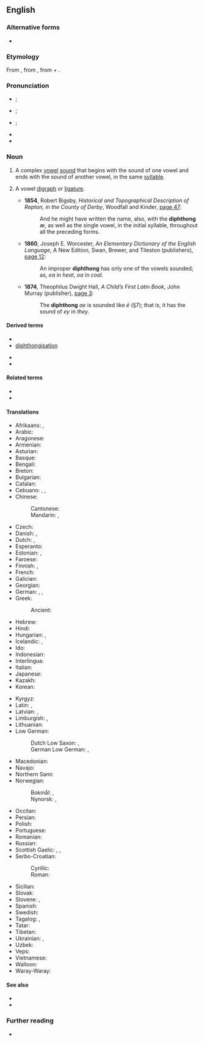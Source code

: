 {{also|Diphthong}}
==English==
{{was wotd|2006|September|17}}

===Alternative forms===
* {{alter|en|dipthong||obsolete}}

===Etymology===
From {{der|en|fr|diphtongue}}, from {{der|en|grc|δίφθογγος||two sounds}}, from {{m|grc|δίς||twice}} + {{m|grc|φθόγγος||sound}}.

===Pronunciation===
* {{a|UK}} {{IPA|en|/ˈdɪfθɒŋ(ɡ)/}}; {{a|proscribed}} {{IPAchar|/ˈdɪpθɒŋ(ɡ)/}}
* {{a|US}} {{IPA|en|/ˈdɪfθɔŋ/}}; {{a|proscribed}} {{IPAchar|/ˈdɪpθɔŋ/}}
* {{a|[[w:Canadian English|CA]]; US, in accents with the [[cot-caught merger]]}} {{IPA|en|/ˈdɪfθɑŋ/}}; {{a|proscribed}} {{IPAchar|/ˈdɪpθɑŋ/}}
* {{audio|en|en-ca-diphthong.ogg|Audio (CA)}}
* {{audio|en|en-us-diphthong.ogg|Audio (US)}}

===Noun===
{{examples|sense=phonetics|* "ou" in {{m|en|loud}}
* "i" in {{m|en|mine}}
}}
{{en-noun}}

# {{lb|en|phonetics}} A complex [[vowel]] [[sound]] that begins with the sound of one vowel and ends with the sound of another vowel, in the same [[syllable]].
#: {{coordinate terms|en|monophthong|triphthong}}
# {{lb|en|rare}} A vowel [[digraph]] or [[ligature]].
#* '''1854''', Robert Bigsby, ''Historical and Topographical Description of Repton, in the County of Derby'', Woodfall and Kinder, [http://books.google.com/books?id=68oHAAAAQAAJ&pg=PA47&dq=diphthong page 47]:
#*: And he might have written the name, also, with the '''diphthong''' æ, as well as the single vowel, in the initial syllable, throughout all the preceding forms.
#* '''1860''', Joseph E. Worcester, ''An Elementary Dictionary of the English Language'', A New Edition, Swan, Brewer, and Tileston (publishers), [http://books.google.com/books?id=CuIzKfd61ZcC&pg=PA12&dq=diphthong page 12]:
#*: An improper '''diphthong''' has only one of the vowels sounded; as, ''ea'' in ''heat'', ''oa'' in ''coal''.
#* '''1874''', Theophilus Dwight Hall, ''A Child’s First Latin Book'', John Murray (publisher), [http://books.google.com/books?id=rsMDAAAAQAAJ&pg=PA3&dq=diphthong page 3]:
#*: The '''diphthong''' ''ae'' is sounded like ''ē'' (§7); that is, it has the sound of ''ey'' in ''they''.

====Derived terms====
{{der-top}}
* {{l|en|diphthongal}}
* [[diphthongisation]]
{{der-mid}}
* {{l|en|diphthongize}}
* {{l|en|diphthongoid}}
{{der-bottom}}

====Related terms====
* {{l|en|monophthong}}
* {{l|en|triphthong}}

====Translations====
{{trans-top|complex vowel sound}}
* Afrikaans: {{t|af|diftong}}, {{t|af|tweeklank}}
* Arabic: {{t|ar|مُصَوِّت مُزْدَوِج}}
* Aragonese: {{t|an|diftongo|m}}
* Armenian: {{t+|hy|երկբարբառ}}
* Asturian: {{t|ast|diptongu|m}}
* Basque: {{t|eu|diptongo}}
* Bengali: {{t|bn|জটিল স্বরধ্বনি}}
* Breton: {{t|br|diftongenn}}
* Bulgarian: {{t|bg|дифто́нг|m}}
* Catalan: {{t+|ca|diftong|m}}
* Cebuano: {{t|ceb|diptonggo}}, {{t|ceb|duhanog}}, {{t|ceb|sikpat}}
* Chinese:
*: Cantonese: {{t|yue|雙元音}}
*: Mandarin: {{t+|cmn|雙元音|sc=Hani}}, {{t+|cmn|双元音|tr=shuāngyuányīn|sc=Hani}}
* Czech: {{t+|cs|dvojhláska|f}}
* Danish: {{t+|da|diftong|c}}, {{t|da|tvelyd|c}}
* Dutch: {{t+|nl|diftong|m}}, {{t+|nl|tweeklank|m}}
* Esperanto: {{t|eo|diftongo}}
* Estonian: {{t|et|diftong}}, {{t|et|kaksiktäishäälik}}
* Faroese: {{t|fo|tvíljóð|n}}
* Finnish: {{t+|fi|diftongi}}, {{t|fi|kaksoisääntiö}}
* French: {{t+|fr|diphtongue|f}}
* Galician: {{t|gl|ditongo|m}}
* Georgian: {{t|ka|დიფთონგი}}
* German: {{t+|de|Diphthong|m}}, {{t+|de|Doppellaut|m}}, {{t+|de|Zwielaut|m}}
* Greek: {{t+|el|δίφθογγος|m}}
*: Ancient: {{t|grc|δίφθογγος|m}}
* Hebrew: {{t+|he|דיפתונג}}
* Hindi: {{t|hi|संध्यक्षर}}
* Hungarian: {{t+|hu|kettőshangzó}}, {{t+|hu|diftongus}}
* Icelandic: {{t|is|tvíhljóð|n}}, {{t|is|tvíhljóði|m}}
* Ido: {{t+|io|diftongo}}
* Indonesian: {{t+|id|diftong}}
* Interlingua: {{t|ia|diphthongo}}
* Italian: {{t+|it|dittongo|m}}
* Japanese: {{t|ja|二重母音|tr=にじゅうぼいん, nijū boin}}
* Kazakh: {{t|kk|дифтонг|m}}
* Korean: {{t+|ko|이중모음}}
{{trans-mid}}
* Kyrgyz: {{t|ky|дифтонг|m}}
* Latin: {{t+|la|diphthongus}}, {{t|la|diphthongos|f}}
* Latvian: {{t|lv|divskanis|m}}, {{t|lv|diftongs|m}}
* Limburgish: {{t|li|diftong}}, {{t|li|twieëklaank}}
* Lithuanian: {{t|lt|dvibalsis}}
* Low German:
*: Dutch Low Saxon: {{t|nds-nl|diftong}}, {{t|nds-nl|tweeklaank}}
*: German Low German: {{t|nds-de|Diphthong}}, {{t|nds-de|Tweeklang}}
* Macedonian: {{t|mk|дифтонг|m}}
* Navajo: {{t|nv|zaaʼáán ałtah}}
* Northern Sami: {{t|se|diftoŋga}}
* Norwegian:
*: Bokmål: {{t|nb|diftong|m}}, {{t|nb|tvelyd}}
*: Nynorsk: {{t|nn|diftong|m}}, {{t|nn|tviljod}}
* Occitan: {{t|oc|diftong|m}}
* Persian: {{t+|fa|واکه مرکب}}
* Polish: {{t+|pl|dyftong|m}}
* Portuguese: {{t+|pt|ditongo|m}}
* Romanian: {{t+|ro|diftong|m}}
* Russian: {{t+|ru|дифто́нг|m}}
* Scottish Gaelic: {{t|gd|dà-fhoghar|m}}, {{t|gd|dà-ghuth|m}}, {{t|gd|dà-ghuthach|m}}
* Serbo-Croatian:
*: Cyrillic: {{t|sh|дво̏гла̄с|m|sc=Cyrl}}
*: Roman: {{t+|sh|dvȍglās|m}}
* Sicilian: {{t|scn|dittongu}}
* Slovak: {{t|sk|dvojhláska|f}}
* Slovene: {{t|sl|diftóng}}, {{t|sl|dvóglásnik}}
* Spanish: {{t+|es|diptongo|m}}
* Swedish: {{t+|sv|diftong|c}}
* Tagalog: {{t|tl|kambal-patinig}}, {{t|tl|diptonggo}}
* Tatar: {{t|tt|дифтонг|m}}
* Tibetan: {{t|bo|དབྱངས་སྒྲ་ཉིས་ལྡན}}
* Ukrainian: {{t|uk|дифтонг|m}}, {{t|uk|двоголосний}}
* Uzbek: {{t+|uz|diftong}}
* Veps: {{t|vep|diftong}}
* Vietnamese: {{t|vi|nguyên âm đôi}}
* Walloon: {{t|wa|diftongue}}
* Waray-Waray: {{t|war|latontiringgan}}
{{trans-bottom}}

====See also====
* {{l|en|glide}}
* {{l|en|ligature}}

===Further reading===
* {{pedia}}